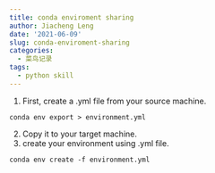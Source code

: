 ```yaml
---
title: conda enviroment sharing
author: Jiacheng Leng
date: '2021-06-09'
slug: conda-enviroment-sharing
categories:
  - 菜鸟记录
tags:
  - python skill
---
```


1. First, create a .yml file from your source machine.

```
conda env export > environment.yml
```

2. Copy it to your target machine.
3. create your environment using .yml file.

```
conda env create -f environment.yml

```